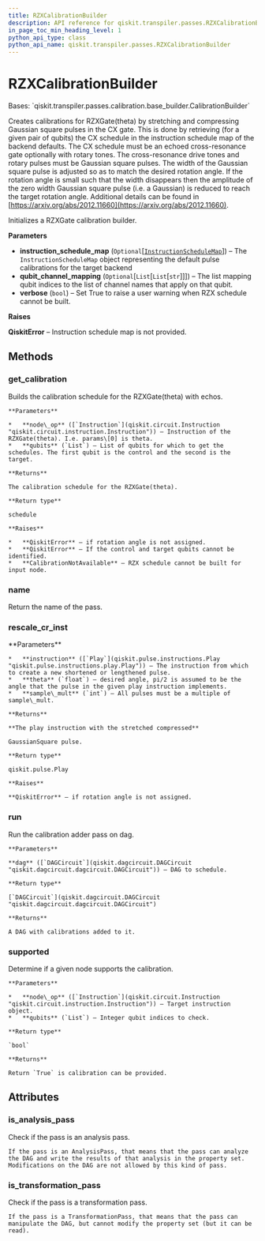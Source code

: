 ```yaml
---
title: RZXCalibrationBuilder
description: API reference for qiskit.transpiler.passes.RZXCalibrationBuilder
in_page_toc_min_heading_level: 1
python_api_type: class
python_api_name: qiskit.transpiler.passes.RZXCalibrationBuilder
---
```


# RZXCalibrationBuilder

<Class id="qiskit.transpiler.passes.RZXCalibrationBuilder" isDedicatedPage={true} github="https://github.com/qiskit/qiskit/tree/stable/0.22/qiskit/transpiler/passes/calibration/rzx_builder.py" signature="RZXCalibrationBuilder(instruction_schedule_map=None, qubit_channel_mapping=None, verbose=True)" modifiers="class">
  Bases: `qiskit.transpiler.passes.calibration.base_builder.CalibrationBuilder`

  Creates calibrations for RZXGate(theta) by stretching and compressing Gaussian square pulses in the CX gate. This is done by retrieving (for a given pair of qubits) the CX schedule in the instruction schedule map of the backend defaults. The CX schedule must be an echoed cross-resonance gate optionally with rotary tones. The cross-resonance drive tones and rotary pulses must be Gaussian square pulses. The width of the Gaussian square pulse is adjusted so as to match the desired rotation angle. If the rotation angle is small such that the width disappears then the amplitude of the zero width Gaussian square pulse (i.e. a Gaussian) is reduced to reach the target rotation angle. Additional details can be found in [https://arxiv.org/abs/2012.11660](https://arxiv.org/abs/2012.11660).

  Initializes a RZXGate calibration builder.

  **Parameters**

  *   **instruction\_schedule\_map** (`Optional`\[[`InstructionScheduleMap`](qiskit.pulse.InstructionScheduleMap "qiskit.pulse.instruction_schedule_map.InstructionScheduleMap")]) – The `InstructionScheduleMap` object representing the default pulse calibrations for the target backend
  *   **qubit\_channel\_mapping** (`Optional`\[`List`\[`List`\[`str`]]]) – The list mapping qubit indices to the list of channel names that apply on that qubit.
  *   **verbose** (`bool`) – Set True to raise a user warning when RZX schedule cannot be built.

  **Raises**

  **QiskitError** – Instruction schedule map is not provided.

  ## Methods

  <span id="qiskit-transpiler-passes-rzxcalibrationbuilder-get-calibration" />

  ### get\_calibration

  <Function id="qiskit.transpiler.passes.RZXCalibrationBuilder.get_calibration" signature="RZXCalibrationBuilder.get_calibration(node_op, qubits)">
    Builds the calibration schedule for the RZXGate(theta) with echos.

    **Parameters**

    *   **node\_op** ([`Instruction`](qiskit.circuit.Instruction "qiskit.circuit.instruction.Instruction")) – Instruction of the RZXGate(theta). I.e. params\[0] is theta.
    *   **qubits** (`List`) – List of qubits for which to get the schedules. The first qubit is the control and the second is the target.

    **Returns**

    The calibration schedule for the RZXGate(theta).

    **Return type**

    schedule

    **Raises**

    *   **QiskitError** – if rotation angle is not assigned.
    *   **QiskitError** – If the control and target qubits cannot be identified.
    *   **CalibrationNotAvailable** – RZX schedule cannot be built for input node.
  </Function>

  <span id="qiskit-transpiler-passes-rzxcalibrationbuilder-name" />

  ### name

  <Function id="qiskit.transpiler.passes.RZXCalibrationBuilder.name" signature="RZXCalibrationBuilder.name()">
    Return the name of the pass.
  </Function>

  <span id="qiskit-transpiler-passes-rzxcalibrationbuilder-rescale-cr-inst" />

  ### rescale\_cr\_inst

  <Function id="qiskit.transpiler.passes.RZXCalibrationBuilder.rescale_cr_inst" signature="RZXCalibrationBuilder.rescale_cr_inst(instruction, theta, sample_mult=16)" modifiers="static">
    **Parameters**

    *   **instruction** ([`Play`](qiskit.pulse.instructions.Play "qiskit.pulse.instructions.play.Play")) – The instruction from which to create a new shortened or lengthened pulse.
    *   **theta** (`float`) – desired angle, pi/2 is assumed to be the angle that the pulse in the given play instruction implements.
    *   **sample\_mult** (`int`) – All pulses must be a multiple of sample\_mult.

    **Returns**

    **The play instruction with the stretched compressed**

    GaussianSquare pulse.

    **Return type**

    qiskit.pulse.Play

    **Raises**

    **QiskitError** – if rotation angle is not assigned.
  </Function>

  <span id="qiskit-transpiler-passes-rzxcalibrationbuilder-run" />

  ### run

  <Function id="qiskit.transpiler.passes.RZXCalibrationBuilder.run" signature="RZXCalibrationBuilder.run(dag)">
    Run the calibration adder pass on dag.

    **Parameters**

    **dag** ([`DAGCircuit`](qiskit.dagcircuit.DAGCircuit "qiskit.dagcircuit.dagcircuit.DAGCircuit")) – DAG to schedule.

    **Return type**

    [`DAGCircuit`](qiskit.dagcircuit.DAGCircuit "qiskit.dagcircuit.dagcircuit.DAGCircuit")

    **Returns**

    A DAG with calibrations added to it.
  </Function>

  <span id="qiskit-transpiler-passes-rzxcalibrationbuilder-supported" />

  ### supported

  <Function id="qiskit.transpiler.passes.RZXCalibrationBuilder.supported" signature="RZXCalibrationBuilder.supported(node_op, qubits)">
    Determine if a given node supports the calibration.

    **Parameters**

    *   **node\_op** ([`Instruction`](qiskit.circuit.Instruction "qiskit.circuit.instruction.Instruction")) – Target instruction object.
    *   **qubits** (`List`) – Integer qubit indices to check.

    **Return type**

    `bool`

    **Returns**

    Return `True` is calibration can be provided.
  </Function>

  ## Attributes

  ### is\_analysis\_pass

  <Attribute id="qiskit.transpiler.passes.RZXCalibrationBuilder.is_analysis_pass">
    Check if the pass is an analysis pass.

    If the pass is an AnalysisPass, that means that the pass can analyze the DAG and write the results of that analysis in the property set. Modifications on the DAG are not allowed by this kind of pass.
  </Attribute>

  ### is\_transformation\_pass

  <Attribute id="qiskit.transpiler.passes.RZXCalibrationBuilder.is_transformation_pass">
    Check if the pass is a transformation pass.

    If the pass is a TransformationPass, that means that the pass can manipulate the DAG, but cannot modify the property set (but it can be read).
  </Attribute>
</Class>

